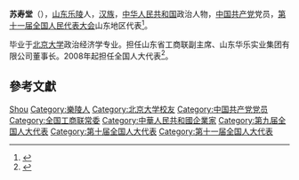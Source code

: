 '''苏寿堂'''（{{bd|1953年||}}），[[山东|山东]][[乐陵|乐陵]]人，[[汉族|汉族]]，[[中华人民共和国|中华人民共和国]]政治人物，[[中国共产党|中国共产党]]党员，[[第十一届全国人民代表大会|第十一届全国人民代表大会]]山东地区代表<ref>{{cite web|author=新华网|title=第十一届全国人大代表|url=http://news.xinhuanet.com/ziliao/2008-03/03/content_7708230.htm?node=36628|publisher=新华网|accessdate=2014-01-07|archive-date=2014-01-10|archive-url=https://web.archive.org/web/20140110211415/http://news.xinhuanet.com/ziliao/2008-03/03/content_7708230.htm?node=36628|dead-url=no}}</ref>。

毕业于[[北京大学|北京大学]]政治经济学专业。担任山东省工商联副主席、山东华乐实业集团有限公司董事长。2008年起担任全国人大代表<ref>{{cite news|title=全国人大代表信息-苏寿堂|url=http://210.82.31.1:8084/delegate/viewDelegate.action?dbid=111266|accessdate=2013-04-05|newspaper=全国人大网|archive-url=https://web.archive.org/web/20140424094127/http://www.npc.gov.cn/delegate/viewDelegate.action?dbid=111266|archive-date=2014-04-24|dead-url=yes}}</ref>。

== 參考文獻 ==
{{reflist}}

{{中华全国工商业联合会第十届执行委员会}}
{{中华全国工商业联合会第十一届执行委员会}}

{{Authority control}}
{{DEFAULTSORT:Su苏}}
[[Category:苏姓|Shou]]
[[Category:樂陵人|Category:樂陵人]]
[[Category:北京大学校友|Category:北京大学校友]]
[[Category:中国共产党党员|Category:中国共产党党员]]
[[Category:全国工商联常委|Category:全国工商联常委]]
[[Category:中華人民共和國企業家|Category:中華人民共和國企業家]]
[[Category:第九届全国人大代表|Category:第九届全国人大代表]]
[[Category:第十届全国人大代表|Category:第十届全国人大代表]]
[[Category:第十一届全国人大代表|Category:第十一届全国人大代表]]